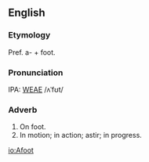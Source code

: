 ==English==
===Etymology===
Pref. a- + foot.

===Pronunciation===
IPA: [[WEAE]] /ʌˈfʊt/

===Adverb===
# On foot.
# In motion; in action; astir; in progress.

[[io:Afoot]]